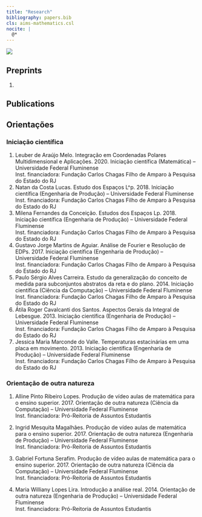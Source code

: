 ```yaml
---
title: "Research"
bibliography: papers.bib
cls: aims-mathematics.csl
nocite: |
  @*
---
```

![](caneta.png)

## Preprints

1. 

## Publications


::: {#refs}
:::


## Orientações

### Iniciação científica

1.  Leuber de Araújo Melo. Integração em Coordenadas Polares Multidimensional e Aplicações. 2020. Iniciação científica (Matemática) -- Universidade Federal Fluminense<br/>Inst. financiadora: Fundação Carlos Chagas Filho de Amparo à Pesquisa do Estado do RJ
2.  Natan da Costa Lucas. Estudo dos Espaços L\^p. 2018. Iniciação científica (Engenharia de Produção) -- Universidade Federal Fluminense<br/>Inst. financiadora: Fundação Carlos Chagas Filho de Amparo à Pesquisa do Estado do RJ
3.  Milena Fernandes da Conceição. Estudos dos Espaços Lp. 2018. Iniciação científica (Engenharia de Produção) -- Universidade Federal Fluminense<br/>Inst. financiadora: Fundação Carlos Chagas Filho de Amparo à Pesquisa do Estado do RJ
4.  Gustavo Jorge Martins de Aguiar. Análise de Fourier e Resolução de EDPs. 2017. Iniciação científica (Engenharia de Produção) -- Universidade Federal Fluminense<br/>Inst. financiadora: Fundação Carlos Chagas Filho de Amparo à Pesquisa do Estado do RJ
5.  Paulo Sérgio Alves Carreira. Estudo da generalização do conceito de medida para subconjuntos abstratos da reta e do plano. 2014. Iniciação científica (Ciência da Computação) -- Universidade Federal Fluminense<br/>Inst. financiadora: Fundação Carlos Chagas Filho de Amparo à Pesquisa do Estado do RJ
6.  Átila Roger Cavalcanti dos Santos. Aspectos Gerais da Integral de Lebesgue. 2013. Iniciação científica (Engenharia de Produção) -- Universidade Federal Fluminense<br/>Inst. financiadora: Fundação Carlos Chagas Filho de Amparo à Pesquisa do Estado do RJ
7.  Jessica Maria Marconde do Valle. Temperaturas estacinárias em uma placa em movimento. 2013. Iniciação científica (Engenharia de Produção) -- Universidade Federal Fluminense<br/>Inst. financiadora: Fundação Carlos Chagas Filho de Amparo à Pesquisa do Estado do RJ

### Orientação de outra natureza

1.  Alline Pinto Ribeiro Lopes. Produção de vídeo aulas de matemática para o ensino superior. 2017. Orientação de outra natureza (Ciência da Computação) -- Universidade Federal Fluminense<br/>Inst. financiadora: Pró-Reitoria de Assuntos Estudantis

2.  Ingrid Mesquita Magalhães. Produção de vídeo aulas de matemática para o ensino superior. 2017. Orientação de outra natureza (Engenharia de Produção) -- Universidade Federal Fluminense<br/>Inst. financiadora: Pró-Reitoria de Assuntos Estudantis

3.  Gabriel Fortuna Serafim. Produção de vídeo aulas de matemática para o ensino superior. 2017. Orientação de outra natureza (Ciência da Computação) -- Universidade Federal Fluminense<br/>Inst. financiadora: Pró-Reitoria de Assuntos Estudantis

4.  Maria Williany Lopes Lira. Introdução a análise real. 2014. Orientação de outra natureza (Engenharia de Produção) -- Universidade Federal Fluminense<br/>Inst. financiadora: Pró-Reitoria de Assuntos Estudantis
